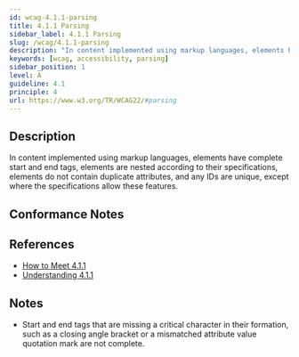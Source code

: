 ```yaml
---
id: wcag-4.1.1-parsing
title: 4.1.1 Parsing
sidebar_label: 4.1.1 Parsing
slug: /wcag/4.1.1-parsing
description: "In content implemented using markup languages, elements have complete start and end tags, elements are nested according to their specifications, elements do not contain duplicate attributes, and any IDs are unique, except where the specifications allow these features."
keywords: [wcag, accessibility, parsing]
sidebar_position: 1
level: A
guideline: 4.1
principle: 4
url: https://www.w3.org/TR/WCAG22/#parsing
---
```


## Description

In content implemented using markup languages, elements have complete start and end tags, elements are nested according to their specifications, elements do not contain duplicate attributes, and any IDs are unique, except where the specifications allow these features.

## Conformance Notes

<Project name="ads"></Project>

<Project name="scix">
  <Support />
</Project>

## References

- [How to Meet 4.1.1](https://www.w3.org/WAI/WCAG22/quickref/#parsing)
- [Understanding 4.1.1](https://www.w3.org/WAI/WCAG22/Understanding/parsing.html)

## Notes

- Start and end tags that are missing a critical character in their formation, such as a closing angle bracket or a mismatched attribute value quotation mark are not complete.

